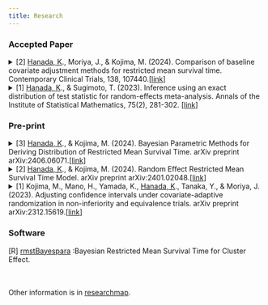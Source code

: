 ```yaml
---
title: Research
---
```


### Accepted Paper
<details>
<summary>
[2] <u>Hanada, K</u>., Moriya, J., & Kojima, M. (2024). Comparison of baseline covariate adjustment methods for restricted mean survival time. Contemporary Clinical Trials, 138, 107440.[[link](https://www.sciencedirect.com/science/article/abs/pii/S1551714424000144)]
</summary>

* RMSTに対するモデル解析法をシミュレーションベースで比較し，各手法の適切な状況を示しました．打ち切り確率が均一かどうかで選択する方法を変える必要がある事がわかりました．
</details>

<details>
<summary>
[1] <u>Hanada, K</u>., & Sugimoto, T. (2023). Inference using an exact distribution of test statistic for random-effects meta-analysis. Annals of the Institute of Statistical Mathematics, 75(2), 281-302. [[link](https://link.springer.com/article/10.1007/s10463-022-00844-4)]
</summary>

* 治療効果の検定統計量に対して，正確分布を求めました．未知パラメータが残ってしまい，検定での正確性は担保できたものの，区間推定での正確性には課題が残りました．初めてアクセプトされた論文です．
</details>

### Pre-print
<details>
<summary>
[3] <u>Hanada, K</u>., & Kojima, M. (2024). Bayesian Parametric Methods for Deriving Distribution of Restricted Mean Survival Time.  arXiv preprint arXiv:2406.06071.[[link](https://arxiv.org/abs/2406.06071)]
</summary>

* RMSTを期待値と生存関数で定式化し，パラメトリックモデル下での真のRMSTを示しました．さらにrandom-effectとfrailty-effectを導入し，ベイズ流での推測を提案しました．ベイズ推定に基づくRMSTが一致性をもつことを示し，推測の妥当性を与えました．
</details>

<details>
<summary>
[2] <u>Hanada, K</u>., & Kojima, M. (2024). Random Effect Restricted Mean Survival Time Model. arXiv preprint arXiv:2401.02048.[[link](https://arxiv.org/abs/2401.02048)]
</summary>

* RMSTのモデル解析にランダム効果を入れる方法を提案しました．これにより，全体効果に基づくクラスター毎の縮小統計量を導入できます．
</details>

<details>
<summary>
[1] Kojima, M., Mano, H., Yamada, K., <u>Hanada, K</u>., Tanaka, Y., & Moriya, J. (2023). Adjusting confidence intervals under covariate-adaptive randomization in non-inferiority and equivalence trials. arXiv preprint arXiv:2312.15619.[[link](https://arxiv.org/abs/2312.15619)]
</summary>

* 並べ替え法や共変量適応無作為化法で得られる帰無分布が非劣性及び同等性の比較では適切ではないのではないかと考え，調整信頼区間を用いた検定を提案し，シミュレーションベースで性能を評価しました．説明変数が連続変数のとき，type-I errorが名目水準通りの結果が得られました．
</details>



### Software
[R] [rmstBayespara](https://cran.rstudio.com/web/packages/rmstBayespara/) :Bayesian Restricted Mean Survival Time for Cluster Effect.


<br><br>
Other information is in [researchmap](https://researchmap.jp/k_hanada).

